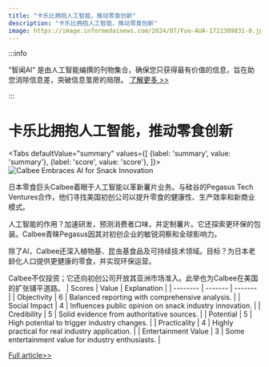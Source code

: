 ```yaml
---
title: "卡乐比拥抱人工智能，推动零食创新"
description: "卡乐比拥抱人工智能，推动零食创新"
image: https://image.informedainews.com/2024/07/Foo-AUA-1722309831-0.jpg
---
```



:::info

“智闻AI“ 是由人工智能编撰的刊物集合，确保您只获得最有价值的信息，旨在助您消除信息差，突破信息茧房的局限。  [了解更多 >>](/)

:::

# 卡乐比拥抱人工智能，推动零食创新


<Tabs
	defaultValue="summary"
	values={[
	{label: 'summary', value: 'summary'},
	{label: 'score', value: 'score'},
]}>
<TabItem value="summary">
<img
  src="https://image.informedainews.com/2024/07/Foo-AUA-1722309831-0.jpg"
  alt="Calbee Embraces AI for Snack Innovation"
/>



日本零食巨头Calbee着眼于人工智能以革新薯片业务。与硅谷的Pegasus Tech Ventures合作，他们寻找美国初创公司以提升零食的健康性、生产效率和新商业模式。

人工智能的作用？加速研发，预测消费者口味，并定制薯片。它还探索更环保的包装。Calbee青睐Pegasus因其对初创企业的敏锐洞察和全球影响力。

除了AI，Calbee还深入植物基、昆虫基食品及可持续技术领域。目标？为日本老龄化人口提供更健康的零食，并实现环保运营。

Calbee不仅投资；它还向初创公司开放其亚洲市场准入。此举也为Calbee在美国的扩张铺平道路。
</TabItem>
<TabItem value="score">
	| Scores     | Value   | Explanation |
	| -------- | ------- | ------- |
	| Objectivity  | 6    | Balanced reporting with comprehensive analysis.    |
	| Social Impact | 4     | Influences public opinion on snack industry innovation.    |
	| Credibility    | 5    | Solid evidence from authoritative sources.    |
	| Potential    | 5    | High potential to trigger industry changes.    |
	| Practicality    | 4    | Highly practical for real industry application.    |
	| Entertainment Value    | 3    | Some entertainment value for industry enthusiasts.    |
</TabItem>
</Tabs>

[Full article>>](https://asia.nikkei.com/Business/Food-Beverage/Japan-snack-giant-Calbee-looks-to-bring-AI-to-potato-chips)
